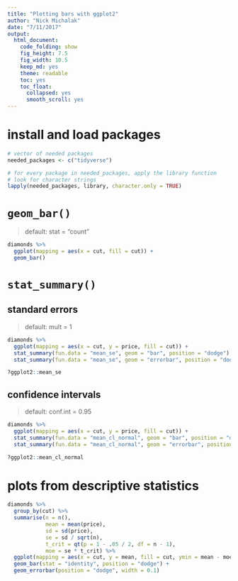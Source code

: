 ```yaml
---
title: "Plotting bars with ggplot2"
author: "Nick Michalak"
date: "7/11/2017"
output:
  html_document: 
    code_folding: show
    fig_height: 7.5
    fig_width: 10.5
    keep_md: yes
    theme: readable
    toc: yes
    toc_float:
      collapsed: yes
      smooth_scroll: yes
---
```


# install and load packages

```r

# vector of needed packages
needed_packages <- c("tidyverse")

# for every package in needed_packages, apply the library function
# look for character strings
lapply(needed_packages, library, character.only = TRUE)

```

# `geom_bar()`
> default: stat = "count"

```r

diamonds %>%
  ggplot(mapping = aes(x = cut, fill = cut)) +
  geom_bar()

```

# `stat_summary()`
## standard errors
> default: mult = 1

```r

diamonds %>%
  ggplot(mapping = aes(x = cut, y = price, fill = cut)) +
  stat_summary(fun.data = "mean_se", geom = "bar", position = "dodge") +
  stat_summary(fun.data = "mean_se", geom = "errorbar", position = "dodge", width = 0.1, fun.args = list(mult = 1))

?ggplot2::mean_se

```

## confidence intervals
> default: conf.int = 0.95

```r

diamonds %>%
  ggplot(mapping = aes(x = cut, y = price, fill = cut)) +
  stat_summary(fun.data = "mean_cl_normal", geom = "bar", position = "dodge") +
  stat_summary(fun.data = "mean_cl_normal", geom = "errorbar", position = "dodge", width = 0.1, fun.args = list(conf.int = 0.95))

?ggplot2::mean_cl_normal

```

# plots from descriptive statistics

```r

diamonds %>%
  group_by(cut) %>%
  summarise(n = n(),
            mean = mean(price),
            sd = sd(price),
            se = sd / sqrt(n),
            t_crit = qt(p = 1 - .05 / 2, df = n - 1),
            moe = se * t_crit) %>%
  ggplot(mapping = aes(x = cut, y = mean, fill = cut, ymin = mean - moe, ymax = mean + moe)) +
  geom_bar(stat = "identity", position = "dodge") +
  geom_errorbar(position = "dodge", width = 0.1)

```

